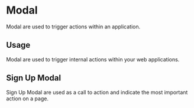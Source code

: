 
<Meta title="DesignSystem|Modal" component={SignUpModal} />

# Modal

Modal are used to trigger actions within an application.

## Usage

Modal are used to trigger internal actions within your web applications.

## Sign Up Modal

Sign Up Modal are used as a call to action and indicate the most important action on a page.

<Preview withToolbar>
  <Story name="SignUpModal">
    <SignUpModal showModal={boolean('showModal', true)} />
  </Story>
</Preview>
